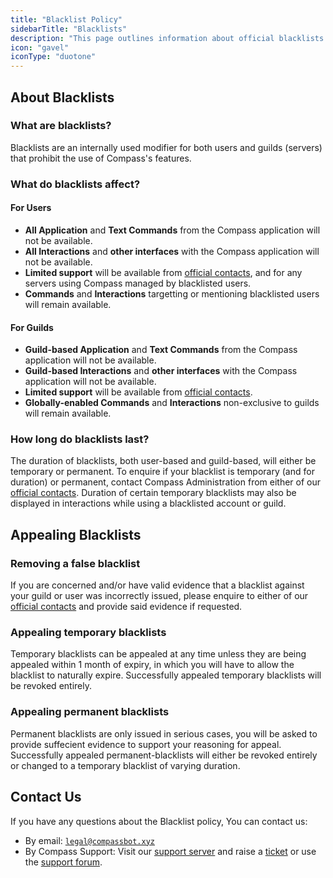 ```yaml
---
title: "Blacklist Policy"
sidebarTitle: "Blacklists"
description: "This page outlines information about official blacklists issued by Compass administration, what they mean, and what you can do about them."
icon: "gavel"
iconType: "duotone"
---
```


## About Blacklists

### What are blacklists?
Blacklists are an internally used modifier for both users and guilds (servers) that prohibit the use of Compass's features.

### What do blacklists affect?

#### For Users
- **All Application** and **Text Commands** from the Compass application will not be available.
- **All Interactions** and **other interfaces** with the Compass application will not be available.
- **Limited support** will be available from [official contacts](#contact-us), and for any servers using Compass managed by blacklisted users.
- **Commands** and **Interactions** targetting or mentioning blacklisted users will remain available.

#### For Guilds
- **Guild-based Application** and **Text Commands** from the Compass application will not be available.
- **Guild-based Interactions** and **other interfaces** with the Compass application will not be available.
- **Limited support** will be available from [official contacts](#contact-us).
- **Globally-enabled Commands** and **Interactions** non-exclusive to guilds will remain available.

### How long do blacklists last?
The duration of blacklists, both user-based and guild-based, will either be temporary or permanent. To enquire if your blacklist is temporary (and for duration) or permanent, contact Compass Administration from either of our [official contacts](https://compass.badlydr4wn.xyz/legal/terms-of-use#contact-us). Duration of certain temporary blacklists may also be displayed in interactions while using a blacklisted account or guild.

## Appealing Blacklists

### Removing a false blacklist
If you are concerned and/or have valid evidence that a blacklist against your guild or user was incorrectly issued, please enquire to either of our [official contacts](#contact-us) and provide said evidence if requested.

### Appealing temporary blacklists
Temporary blacklists can be appealed at any time unless they are being appealed within 1 month of expiry, in which you will have to allow the blacklist to naturally expire. Successfully appealed temporary blacklists will be revoked entirely.

### Appealing permanent blacklists
Permanent blacklists are only issued in serious cases, you will be asked to provide suffecient evidence to support your reasoning for appeal. Successfully appealed permanent-blacklists will either be revoked entirely or changed to a temporary blacklist of varying duration.

## Contact Us
If you have any questions about the Blacklist policy, You can contact us:
- By email: [`legal@compassbot.xyz`](mailto:legal@compassbot.xyz)
- By Compass Support: Visit our [support server](https://discord.gg/Mt7Bvb2c8y) and raise a [ticket](https://discord.com/channels/1209001988180680744/1209312059221741569) or use the [support forum](https://discord.com/channels/1209001988180680744/1209373076232347648).